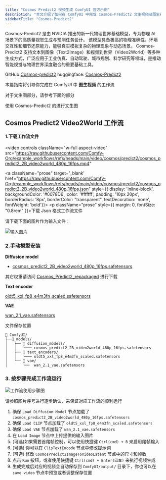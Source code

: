 ```yaml
---
title: "Cosmos Predict2 视频生成 ComfyUI 官方示例"
description: "本文介绍了如何在 ComfyUI 中完成 Cosmos-Predict2 文生视频及图生视频的工作流"
sidebarTitle: "Cosmos-Predict2"
---
```



Cosmos-Predict2 是由 NVIDIA 推出的新一代物理世界基础模型，专为物理 AI 场景下的高质量视觉生成与预测任务设计。
该模型具备极高的物理准确性、环境交互性和细节还原能力，能够真实模拟复杂的物理现象与动态场景。
Cosmos-Predict2 支持文本到图像（Text2Image）和视频到世界（Video2World）等多种生成方式，广泛应用于工业仿真、自动驾驶、城市规划、科学研究等领域，是推动智能视觉与物理世界深度融合的重要基础工具。

GitHub:[Cosmos-predict2](https://github.com/nvidia-cosmos/cosmos-predict2)
huggingface: [Cosmos-Predict2](https://huggingface.co/collections/nvidia/cosmos-predict2-68028efc052239369a0f2959)

本篇指南将引导你完成在 ComfyUI 中  **图生视频** 的工作流

对于文生图部分，请参考下面的部分

<Card title="Cosmos Predict2 文生图" icon="book" href="/zh-CN/tutorials/image/cosmos/cosmos-predict2-t2i">
  使用 Cosmos-Predict2 的进行文生图
</Card>

<UpdateReminder/>

## Cosmos Predict2 Video2World 工作流

#### 1.下载工作流文件

<video
  controls
  className="w-full aspect-video"
  src="https://raw.githubusercontent.com/Comfy-Org/example_workflows/refs/heads/main/video/cosmos/predict2/cosmos_predict2_2B_video2world_480p_16fps.mp4"
></video>

<a className="prose"  target='_blank'  href="https://raw.githubusercontent.com/Comfy-Org/example_workflows/refs/heads/main/video/cosmos/predict2/cosmos_predict2_2B_video2world_480p_16fps.json" style={{ display: 'inline-block', backgroundColor: '#0078D6', color: '#ffffff', padding: '10px 20px', borderRadius: '8px', borderColor: "transparent", textDecoration: 'none', fontWeight: 'bold'}}>
    <p className="prose" style={{ margin: 0, fontSize: "0.8rem" }}>下载 Json 格式工作流文件</p>
</a>


请下载下面的图片作为输入文件：

![输入图片](https://raw.githubusercontent.com/Comfy-Org/example_workflows/refs/heads/main/video/cosmos/predict2/input.png)

###  2.手动模型安装

**Diffusion model**

- [cosmos_predict2_2B_video2world_480p_16fps.safetensors](https://huggingface.co/Comfy-Org/Cosmos_Predict2_repackaged/resolve/main/cosmos_predict2_2B_video2world_480p_16fps.safetensors)

其它权重请访问 [Cosmos_Predict2_repackaged](https://huggingface.co/Comfy-Org/Cosmos_Predict2_repackaged) 进行下载

**Text encoder**

[oldt5_xxl_fp8_e4m3fn_scaled.safetensors](https://huggingface.co/comfyanonymous/cosmos_1.0_text_encoder_and_VAE_ComfyUI/resolve/main/text_encoders/oldt5_xxl_fp8_e4m3fn_scaled.safetensors)

**VAE**

[wan_2.1_vae.safetensors](https://huggingface.co/Comfy-Org/Wan_2.1_ComfyUI_repackaged/resolve/main/split_files/vae/wan_2.1_vae.safetensors)


文件保存位置
```
📂 ComfyUI/
├──📂 models/
│   ├── 📂 diffusion_models/
│   │   └─── cosmos_predict2_2B_video2world_480p_16fps.safetensors
│   ├── 📂 text_encoders/
│   │   └─── oldt5_xxl_fp8_e4m3fn_scaled.safetensors
│   └── 📂 vae/
│       └──  wan_2.1_vae.safetensors
```

### 3. 按步骤完成工作流运行

![工作流使用步骤图](/images/tutorial/video/cosmos/cosmos_predict2_2B_video2world_480p_16fps_step_guide.jpg)

请参照图片序号进行逐步确认，来保证对应工作流的顺利运行
1. 确保 `Load Diffusion Model` 节点加载了 `cosmos_predict2_2B_video2world_480p_16fps.safetensors`
2. 确保 `Load CLIP` 节点加载了 `oldt5_xxl_fp8_e4m3fn_scaled.safetensors`
3. 确保 `Load VAE` 节点加载了 `wan_2.1_vae.safetensors`
4. 在 `Load Image` 节点中上传提供的输入图片
5. (可选)如果需要首尾帧控制，可以使用快捷键 `Ctrl(cmd) + B` 来启用尾帧输入
6. (可选) 你可以在 `ClipTextEncode` 节点中修改提示词
7. (可选) 修改 `CosmosPredict2ImageToVideoLatent` 节点中的尺寸和帧数
8. 点击 `Run` 按钮，或者使用快捷键 `Ctrl(cmd) + Enter(回车)` 来执行视频生成
9. 生成完成后对应的视频会自动保存到 `ComfyUI/output/` 目录下，你也可以在 `save video` 节点中预览或者调整保存位置
